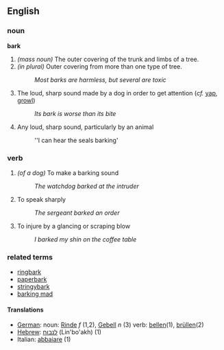 == English ==

=== noun ===
'''bark'''

# ''(mass noun)'' The outer covering of the trunk and limbs of a tree.
# ''(in plural)'' Outer covering from more than one type of tree.
#: ''Most barks are harmless, but several are toxic''
# The loud, sharp sound made by a dog in order to get attention (''cf.'' [[yap]], [[growl]])
#: ''Its bark is worse than its bite''
# Any loud, sharp sound, particularly by an animal
#: ''I can hear the seals barking'

=== verb ===

# ''(of a dog)'' To make a barking sound
#: ''The watchdog barked at the intruder''
# To speak sharply
#: ''The sergeant barked an order''
# To injure by a glancing or scraping blow
#: ''I barked my shin on the coffee table''

=== related terms ===

* [[ringbark]]
* [[paperbark]]
* [[stringybark]]
* [[barking mad]]

====Translations====
*[[German]]: noun: [[Rinde]] ''f'' (1,2), [[Gebell]] ''n'' (3)  verb: [[bellen]](1), [[brüllen]](2)
*[[Hebrew]]: [[לנבוח]] (Lin'bo'akh) (1)
*Italian: [[abbaiare]] (1)